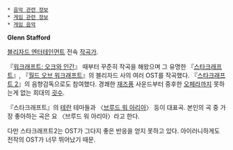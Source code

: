  * [[음악 관련 정보]]
 * [[게임 관련 정보]]
 * [[게임 음악]]

'''Glenn Stafford'''

[[블리자드 엔터테인먼트]] 전속 [[작곡가]].

『[[워크래프트: 오크와 인간]]』 때부터 꾸준히 작곡을 해왔으며 그 유명한 『[[스타크래프트]]』, 『[[월드 오브 워크래프트]]』의 블리자드 사의 여러 OST를 작곡했다. 『[[스타크래프트 2]]』의 음향감독으로도 참여했다. 경쾌한 [[재즈]]풍 사운드부터 중후한 [[오페라]]까지 못하는게 없는 희대의 [[굇수]].

『스타크래프트』의 [[테란]] 테마들과 〈[[브루드 워 아리아]]〉 등이 대표곡. 본인의 곡 중 가장 좋아하는 곡은 요 〈브루드 워 아리아〉라고 한다.

다만 스타크래프트2는 OST가 그다지 좋은 반응을 얻지 못하고 있다. 아이러니하게도 전작의 OST가 너무 뛰어났기 때문.
